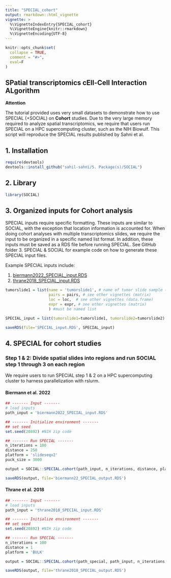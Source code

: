 ```yaml
---
title: "SPECIAL_cohort"
output: rmarkdown::html_vignette
vignette: >
  %\VignetteIndexEntry{SPECIAL_cohort}
  %\VignetteEngine{knitr::rmarkdown}
  %\VignetteEncoding{UTF-8}
---
```


```r
knitr::opts_chunk$set(
  collapse = TRUE,
  comment = "#>",
  eval=F
)
```
## SPatial transcriptomics cEll-Cell Interaction ALgorithm

**Attention**

The tutorial provided uses very small datasets to demonstrate how to use SPECIAL (+SOCIAL) on **Cohort** studies. Due to the very large memory required to analyze spatial transcriptomics, we require that users run SPECIAL on a HPC supercomputing cluster, such as the NIH Biowulf. This script will reproduce the SPECIAL results published by Sahni et al.

## 1. Installation

```r
require(devtools)
devtools::install_github("sahil-sahni/5. Package(s)/SOCIAL")
```

## 2. Library

```r
library(SOCIAL)
```

## 3. Organized inputs for Cohort analysis
SPECIAL inputs require specific formatting. These inputs are similar to SOCIAL, with the exception that location information is accounted for. When doing cohort analyses with multiple transcriptomics slides, we require the input to be organized in a specific named list format. In addition, these inputs must be saved as a RDS file before running SPECIAL. See GitHub folder 3. SPECIAL & SOCIAL for example code on how to generate these SPECIAL input files.

Example SPECIAL inputs include:

1. [biermann2022_SPECIAL_input.RDS](https://zenodo.org/records/13172848)
2. [thrane2018_SPECIAL_input.RDS](https://zenodo.org/records/13172848)

```r

tumorslide1 = list(name = 'tumorslide1', # name of tumor slide sample (string)
                   pairs = pairs, # see other vignettes (matrix) 
                   loc = loc,  # see other vignettes (data.frame)
                   expr = expr, # see other vignettes (matrix)
                   ) #must be named list

SPECIAL_input = list(tumorslide1=tumorslide1, tumorslide2=tumorslide2) #must be named list

saveRDS(file='SPECIAL_input.RDS', SPECIAL_input)
```

## 4. SPECIAL for cohort studies
### Step 1 & 2: Divide spatial slides into regions and run SOCIAL step 1 through 3 on each region 

We require users to run SPECIAL step 1 & 2 on a HPC supercomputing cluster to harness parallelization with rslurm.

#### Biermann et al. 2022

```r
## ------- Input -------
# load inputs
path_input = 'biermann2022_SPECIAL_input.RDS'

## ------- Initialize environment -------
## set seed 
set.seed(20892) #NIH zip code

## ------- Run SPECIAL -------
n_iterations = 100
distance = 250
platform = 'slideseqv2'
puck_size = 3000

output = SOCIAL::SPECIAL.cohort(path_input, n_iterations, distance, platform, puck_size)

saveRDS(output, file='biermann22_SPECIAL_output.RDS')
```

#### Thrane et al. 2018

```r
## ------- Input -------
# load inputs
path_input = 'thrane2018_SPECIAL_input.RDS'

## ------- Initialize environment -------
## set seed 
set.seed(20892) #NIH zip code

## ------- Run SPECIAL -------
n_iterations = 100
distance = 1
platform = 'BULK'

output = SOCIAL::SPECIAL.cohort(path_special, path_input, n_iterations, distance, platform)

saveRDS(output, file='thrane2018_SPECIAL_output.RDS')
```
